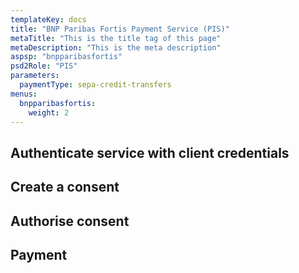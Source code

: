 ```yaml
---
templateKey: docs
title: "BNP Paribas Fortis Payment Service (PIS)"
metaTitle: "This is the title tag of this page"
metaDescription: "This is the meta description"
aspsp: "bnpparibasfortis"
psd2Role: "PIS"
parameters:
  paymentType: sepa-credit-transfers
menus:
  bnpparibasfortis: 
    weight: 2
---
```









  <step>

  ## Authenticate service with client credentials

  <CreateClientCredentialsToken/>
  </step>
  <step>

  ## Create a consent

  <StepInitiatePayment/>
  </step>
<step>

  ## Authorise consent

  <AuthoriseStep/>
</step>
  <step>

  ## Payment

  <StepPayment/>
  </step>

